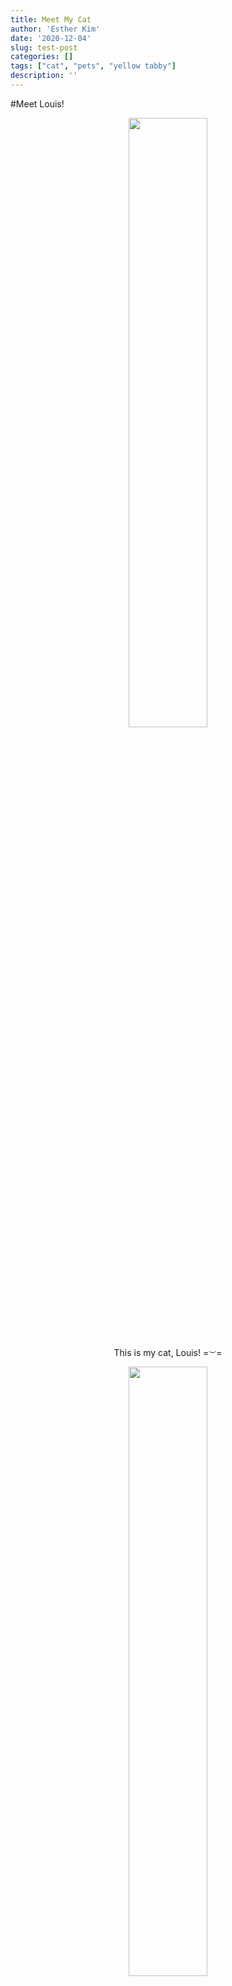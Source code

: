 ```yaml
---
title: Meet My Cat
author: 'Esther Kim'
date: '2020-12-04'
slug: test-post
categories: []
tags: ["cat", "pets", "yellow tabby"]
description: ''
---
```


#Meet Louis!

<center>
![](/post/2020-12-04-test-post_files/Louis5.jpg){width=50%} 

This is my cat, Louis! =^._.^= 

![](/post/2020-12-04-test-post_files/Louis3.jpg){width=50%} 


Louis is a yellow tabby cat, and he is 5 years old. He likes to eat, look out the window, groom himself, and sleep.


![](/post/2020-12-04-test-post_files/Louis4.jpg){width=50%} 


He is not the nicest cat, but he has a really pretty voice. He is really soft also. 

He used to be an indoor/outdoor cat, but he would dig up our neighbors' gardens that we now have to keep him inside :( He would still try to run out the door whenever he gets a chance. 


![](/post/2020-12-04-test-post_files/Louis1.jpg){width=50%} 




Louis is pretty smart. He observed my family opening doors, using door handles, that he learned to open doors by himself. He would randomly come into my room when he is bored. 

Louis can be really goofy and funny, too!


![](/post/2020-12-04-test-post_files/Louis2.jpg){width=50%} 
</center>


# How to Upload to GitHub
ek8435@educcomp04:~/website$ cd ~/website/public
ek8435@educcomp04:~/website/public$ pwd
/stor/home/ek8435/website/public
ek8435@educcomp04:~/website/public$ git init
Initialized empty Git repository in /stor/home/ek8435/website/public/.git/
ek8435@educcomp04:~/website/public$ git add .
ek8435@educcomp04:~/website/public$ git commit -m "test site"
ek8435@educcomp04:~/website/public$ git remote add origin https://github.com/estherewing/estherewing.github.io.git
ek8435@educcomp04:~/website/public$ git push origin master